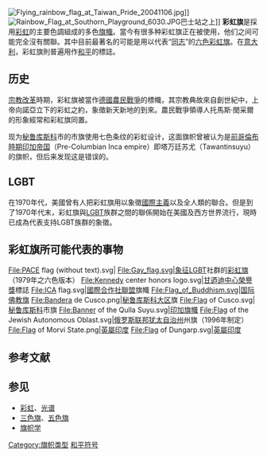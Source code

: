 {{not|彩虹旗 (LGBT)}}
{{Request translation|en}}
[[File:Flying_rainbow_flag_at_Taiwan_Pride_20041106.jpg|thumb]]]]
[[File:Rainbow_Flag_at_Southorn_Playground_6030.JPG|thumb]]巴士站之上]]
'''彩虹旗'''是採用[[彩虹|彩虹]]的主要色調組成的多色[[旗幟|旗幟]]。當今有很多种彩虹旗正在被使用，他们之间可能完全沒有關聯。其中目前最著名的可能是用以代表“[[LGBT|同志]]”的[[彩虹旗_(LGBT)|六色彩虹旗]]。在[[意大利|意大利]]，彩虹旗則普遍用作[[和平|和平]]的標誌。

==历史==
[[宗教改革|宗教改革]]時期，彩紅旗被當作[[德國農民戰爭|德國農民戰爭]]的標幟，其宗教典故來自創世紀中，上帝向諾亞立下的彩虹之約，象徵新天新地的到來。農民戰爭領導人托馬斯·閔采爾的形象經常和彩紅旗同置。

现为[[秘鲁|秘鲁]][[库斯科|库斯科]]市的市旗使用七色条纹的彩虹设计，这面旗帜曾被认为是[[前哥倫布時期|前哥倫布時期]][[印加|印加帝国]]（Pre-Columbian Inca empire）即塔万廷苏尤（Tawantinsuyu）的旗帜，但后来发现这是错误的。

==LGBT==
{{Main|彩虹旗 (LGBT)}}
在1970年代，美國曾有人把彩虹旗用以象徵[[國際主義|國際主義]]以及全人類的聯合。但是到了1970年代末，彩虹旗與[[LGBT|LGBT]]族群之間的聯係開始在美國及西方世界流行，現時已成為代表支持LGBT族群的象徵。


==彩虹旗所可能代表的事物==
<gallery>
File:PACE flag (without text).svg|{{link-en|和平旗|Peace flag}}
File:Gay_flag.svg|象征[[LGBT|LGBT]]社群的[[彩虹旗_(LGBT)|彩虹旗]]（1979年之六色版本）
File:Kennedy center honors logo.svg|[[甘迺迪中心榮譽獎|甘迺迪中心榮譽獎]]標誌
File:ICA flag.svg|[[國際合作社聯盟|國際合作社聯盟]]旗幟
File:Flag_of_Buddhism.svg|[[国际佛教旗|国际佛教旗]]
File:Bandera de Cusco.png|[[秘鲁|秘鲁]][[库斯科大区|库斯科大区]]旗
File:Flag of Cusco.svg|[[秘鲁|秘鲁]][[库斯科|库斯科]]市旗
File:Banner of the Qulla Suyu.svg|[[印加旗幟|印加旗幟]]
File:Flag of the Jewish Autonomous Oblast.svg|[[俄罗斯联邦|俄罗斯联邦]][[犹太自治州|犹太自治州]]州旗（1996年制定）
File:Flag of Morvi State.png|[[英屬印度|英屬印度]]{{le|莫尔比土邦|Morvi State}}
File:Flag of Dungarp.svg|[[英屬印度|英屬印度]]{{le|東格阿爾普爾土邦|Dungarpur State}}
</gallery>

== 参考文献 ==
{{Reflist}}

== 参见 ==
* [[彩虹|彩虹]]、[[光谱|光谱]]
* [[三色旗|三色旗]]、[[五色旗_(中華民國)|五色旗]]
* [[旗帜学|旗帜学]]

[[Category:旗帜类型|Category:旗帜类型]]
[[Category:和平符号|]]